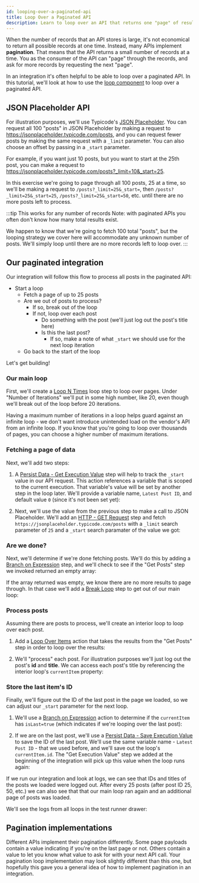 ```yaml
---
id: looping-over-a-paginated-api
title: Loop Over a Paginated API
description: Learn to loop over an API that returns one "page" of results at a time.
---
```



When the number of records that an API stores is large, it's not economical to return all possible records at one time.
Instead, many APIs implement **pagination**.
That means that the API returns a small number of records at a time.
You as the consumer of the API can "page" through the records, and ask for more records by requesting the next "page".

In an integration it's often helpful to be able to loop over a paginated API.
In this tutorial, we'll look at how to use the [loop component](/docs/composer/builder/builder-components/loop.mdx) to loop over a paginated API.

## JSON Placeholder API

For illustration purposes, we'll use Typicode's [JSON Placeholder](https://jsonplaceholder.typicode.com/).
You can request all 100 "posts" in JSON Placeholder by making a request to https://jsonplaceholder.typicode.com/posts, and you can request fewer posts by making the same request with a `_limit` parameter.
You can also choose an offset by passing in a `_start` parameter.

For example, if you want just 10 posts, but you want to start at the 25th post, you can make a request to https://jsonplaceholder.typicode.com/posts?_limit=10&_start=25.

In this exercise we're going to page through all 100 posts, 25 at a time, so we'll be making a request to `/posts?_limit=25&_start=`, then `/posts?_limit=25&_start=25`, `/posts?_limit=25&_start=50`, etc. until there are no more posts left to process.

:::tip This works for any number of records
Note: with paginated APIs you often don't know how many total results exist.

We happen to know that we're going to fetch 100 total "posts", but the looping strategy we cover here will accommodate any unknown number of posts.
We'll simply loop until there are no more records left to loop over.
:::

## Our paginated integration

Our integration will follow this flow to process all posts in the paginated API:

- Start a loop
  - Fetch a page of up to 25 posts
  - Are we out of posts to process?
    - If so, break out of the loop
    - If not, loop over each post
      - Do something with the post (we'll just log out the post's title here)
      - Is this the last post?
        - If so, make a note of what `_start` we should use for the next loop iteration
  - Go back to the start of the loop

Let's get building!

### Our main loop

First, we'll create a [Loop N Times](/docs/composer/builder/builder-components/loop.mdx#loop-n-times) loop step to loop over pages.
Under "Number of Iterations" we'll put in some high number, like 20, even though we'll break out of the loop before 20 iterations.

Having a maximum number of iterations in a loop helps guard against an infinite loop - we don't want introduce unintended load on the vendor's API from an infinite loop.
If you know that you're going to loop over thousands of pages, you can choose a higher number of maximum iterations.

### Fetching a page of data

Next, we'll add two steps:

1. A [Persist Data - Get Execution Value](/docs/composer/builder/builder-components/persist-data.mdx#execution---get-value) step will help to track the `_start` value in our API request.
   This action references a variable that is scoped to the current execution.
   That variable's value will be set by another step in the loop later.
   We'll provide a variable name, `Latest Post ID`, and default value `0` (since it's not been set yet):

   <Screenshot
     filename="quickstarts/looping-over-a-paginated-api/get-execution-value.png"
     alt="Persist Data - Get Execution Value in Composer integration designer"
     maxWidth="700px"
   />

2. Next, we'll use the value from the previous step to make a call to JSON Placeholder.
   We'll add an [HTTP - GET Request](/docs/composer/builder/builder-components/http.mdx#get-request) step and fetch `https://jsonplaceholder.typicode.com/posts` with a `_limit` search parameter of `25` and a `_start` search paramater of the value we got:

   <Screenshot
     filename="quickstarts/looping-over-a-paginated-api/get-posts.png"
     alt="HTTP Get Request in Composer integration designer"
     maxWidth="800px"
   />

### Are we done?

Next, we'll determine if we're done fetching posts.
We'll do this by adding a [Branch on Expression](/docs/composer/builder/builder-components/branch.mdx#branch-on-expression) step, and we'll check to see if the "Get Posts" step we invoked returned an empty array:

<Screenshot
  filename="quickstarts/looping-over-a-paginated-api/branch-on-empty.png"
  alt="Branch on Expression to Check Empty in Composer integration designer"
  maxWidth="850px"
/>

If the array returned was empty, we know there are no more results to page through.
In that case we'll add a [Break Loop](/docs/composer/builder/builder-components/loop.mdx#break-loop) step to get out of our main loop:

<Screenshot
  filename="quickstarts/looping-over-a-paginated-api/break-loop.png"
  maxWidth="350px"
  alt="Break Loop in Composer integration designer"
/>

### Process posts

Assuming there are posts to process, we'll create an interior loop to loop over each post.

1. Add a [Loop Over Items](/docs/composer/builder/builder-components/loop.mdx#loop-over-items) action that takes the results from the "Get Posts" step in order to loop over the results:

   <Screenshot
     filename="quickstarts/looping-over-a-paginated-api/loop-over-posts.png"
     alt="Loop Over Items in Composer integration designer"
   />

2. We'll "process" each post.
   For illustration purposes we'll just log out the post's **id** and **title**.
   We can access each post's title by referencing the interior loop's `currentItem` property:

   <Screenshot
     filename="quickstarts/looping-over-a-paginated-api/log-out-post.png"
     alt="Log Write Message in Composer integration designer"
   />

### Store the last item's ID

Finally, we'll figure out the ID of the last post in the page we loaded, so we can adjust our `_start` parameter for the next loop.

1. We'll use a [Branch on Expression](/docs/composer/builder/builder-components/branch.mdx#branch-on-expression) action to determine if the `currentItem` has `isLast=true` (which indicates if we're looping over the last post):

   <Screenshot
     filename="quickstarts/looping-over-a-paginated-api/is-last-post.png"
     alt="Branch on Expression to check for last post in Composer integration designer"
   />

2. If we are on the last post, we'll use a [Persist Data - Save Execution Value](/docs/composer/builder/builder-components/persist-data.mdx#execution---save-value) to save the ID of the last post.
   We'll use the same variable name - `Latest Post ID` - that we used before, and we'll save out the loop's `currentItem.id`.
   The "Get Execution Value" step we added at the beginning of the integration will pick up this value when the loop runs again:

   <Screenshot
     filename="quickstarts/looping-over-a-paginated-api/save-execution-value.png"
     alt="Perist Data - Save Execution Value in Composer integration designer"
     maxWidth="800px"
   />

If we run our integration and look at logs, we can see that IDs and titles of the posts we loaded were logged out.
After every 25 posts (after post ID 25, 50, etc.) we can also see that that our main loop ran again and an additional page of posts was loaded.

We'll see the logs from all loops in the test runner drawer:

<Screenshot
  filename="quickstarts/looping-over-a-paginated-api/logs-are-displayed.png"
  alt="Logs are displayed for all posts that were fetched"
/>

## Pagination implementations

Different APIs implement their pagination differently.
Some page payloads contain a value indicating if you're on the last page or not.
Others contain a value to let you know what value to ask for with your next API call.
Your pagination loop implementation may look slightly different than this one, but hopefully this gave you a general idea of how to implement pagination in an integration.
